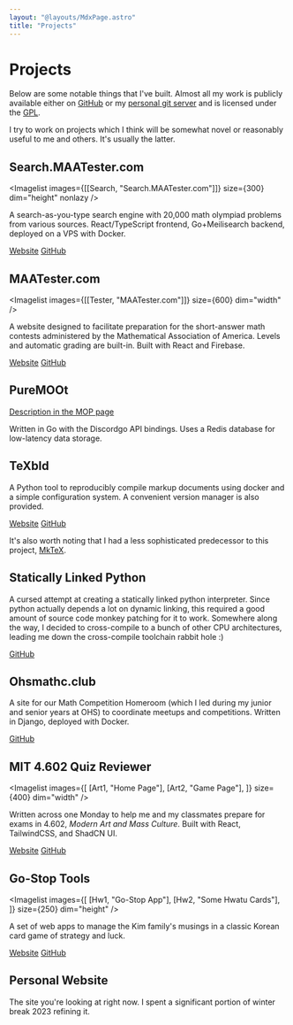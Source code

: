 ```yaml
---
layout: "@layouts/MdxPage.astro"
title: "Projects"
---
```



# Projects

Below are some notable things that I've built. Almost all my work is publicly
available either on [GitHub](https://github.com/junikimm717) or my
[personal git server](https://git.junickim.me) and is licensed under the
[GPL](https://www.gnu.org/licenses/gpl-3.0.en.html).

I try to work on projects which I think will be somewhat novel or reasonably
useful to me and others. It's usually the latter.

## Search.MAATester.com


<Imagelist
  images={[[Search, "Search.MAATester.com"]]}
  size={300}
  dim="height"
  nonlazy
/>

A search-as-you-type search engine with 20,000 math olympiad problems from
various sources. React/TypeScript frontend, Go+Meilisearch backend, deployed on
a VPS with Docker.

[Website](https://search.maatester.com)
[GitHub](https://github.com/MAA-Contest-Tester/search)

## MAATester.com


<Imagelist images={[[Tester, "MAATester.com"]]} size={600} dim="width" />

A website designed to facilitate preparation for the short-answer math contests
administered by the Mathematical Association of America. Levels and automatic
grading are built-in. Built with React and Firebase.

[Website](https://maatester.com)
[GitHub](https://github.com/MAA-Contest-Tester/website)

## PureMOOt

[Description in the MOP page](/mop/#puremoot)

Written in Go with the Discordgo API bindings. Uses a Redis database for low-latency data storage.

## TeXbld

A Python tool to reproducibly compile markup documents using docker and a simple
configuration system. A convenient version manager is also provided.

[Website](https://texbld.com) [GitHub](https://github.com/texbld)

It's also worth noting that I had a less sophisticated predecessor to this project,
[MkTeX](https://github.com/junikimm717/mktex).

## Statically Linked Python

A cursed attempt at creating a statically linked python interpreter. Since
python actually depends a lot on dynamic linking, this required a good amount of
source code monkey patching for it to work. Somewhere along the way, I decided
to cross-compile to a bunch of other CPU architectures, leading me down the
cross-compile toolchain rabbit hole :)

[GitHub](https://github.com/junikimm717/static-python)

## Ohsmathc.club

A site for our Math Competition Homeroom (which I led during my junior and
senior years at OHS) to coordinate meetups and competitions. Written in
Django, deployed with Docker.

[GitHub](https://github.com/junikimm717/ohsmathcc)

## MIT 4.602 Quiz Reviewer


<Imagelist
  images={[
    [Art1, "Home Page"],
    [Art2, "Game Page"],
  ]}
  size={400}
  dim="width"
/>

Written across one Monday to help me and my classmates prepare for exams in 4.602,
*Modern Art and Mass Culture*. Built with React, TailwindCSS, and ShadCN UI.

[Website](https://4602.mit.junic.kim)
[GitHub](https://github.com/junikimm717/4602-reviewer)

## Go-Stop Tools


<Imagelist
  images={[
    [Hw1, "Go-Stop App"],
    [Hw2, "Some Hwatu Cards"],
  ]}
  size={250}
  dim="height"
/>

A set of web apps to manage the Kim family's musings in a classic Korean card
game of strategy and luck.

[Website](https://gostoptools.github.io)
[GitHub](https://github.com/gostoptools)

## Personal Website

The site you're looking at right now. I spent a significant portion of winter
break 2023 refining it.
